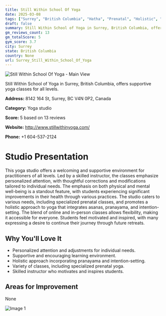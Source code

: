 ```yaml
---
title: Still Within School Of Yoga
date: 2025-03-08
tags: ["Surrey", "British Columbia", "Hatha", "Prenatal", "Holistic", "supportive", "personalized", "Surrey"]  
draft: false
summary: Still Within School of Yoga in Surrey, British Columbia, offers supportive yoga classes for all levels.
gm_reviews_count: 13
gm_totalScore: 5
gym_score: 3.7
city: Surrey
state: British Columbia
country: None
url: Surrey_Still_Within_School_Of_Yoga
---
```


<div className="aspect-[16/9] relative my-8">
  <img 
    src="https://streetviewpixels-pa.googleapis.com/v1/thumbnail?panoid=iqGDbszaUzsUgjBCwyIA-A&cb_client=maps_sv.tactile.gps&w=203&h=100&yaw=80.12594&pitch=0&thumbfov=100"
    alt="Still Within School Of Yoga - Main View"
    className="object-cover absolute inset-0 w-full h-full rounded-lg"
  />
</div>

Still Within School of Yoga in Surrey, British Columbia, offers supportive yoga classes for all levels.

**Address:** 8142 164 St, Surrey, BC V4N 0P2, Canada

**Category:** Yoga studio

**Score:** 5 based on 13 reviews

**Website:** http://www.stillwithinyoga.com/

**Phone:** +1 604-537-2124

# Studio Presentation

This yoga studio offers a welcoming and supportive environment for practitioners of all levels. Led by a skilled instructor, the classes emphasize personalized attention, with thoughtful corrections and modifications tailored to individual needs. The emphasis on both physical and mental well-being is a standout feature, with students experiencing significant improvements in their health through various practices. The studio caters to various needs, including specialized prenatal classes, and promotes a holistic approach to yoga that integrates asanas, pranayama, and intention-setting. The blend of online and in-person classes allows flexibility, making it accessible for everyone. Students feel motivated and inspired, with many expressing a desire to continue their journey through future retreats.



## Why You'll Love It

- Personalized attention and adjustments for individual needs.
- Supportive and encouraging learning environment.
- Holistic approach incorporating pranayama and intention-setting.
- Variety of classes, including specialized prenatal yoga.
- Skilled instructor who motivates and inspires students.

## Areas for Improvement

None

<div className="grid grid-cols-1 xl:grid-cols-2 gap-4 my-8">
<div className="aspect-[4/3] relative"><img src="https://lh5.googleusercontent.com/p/AF1QipPOHFGeEGx_5EyVSaMjqXkDGjziTAHoN3nNWVuI=w1920-h1080-k-no" alt="Image 1" className="object-cover absolute inset-0 w-full h-full rounded-lg" /></div>
</div>